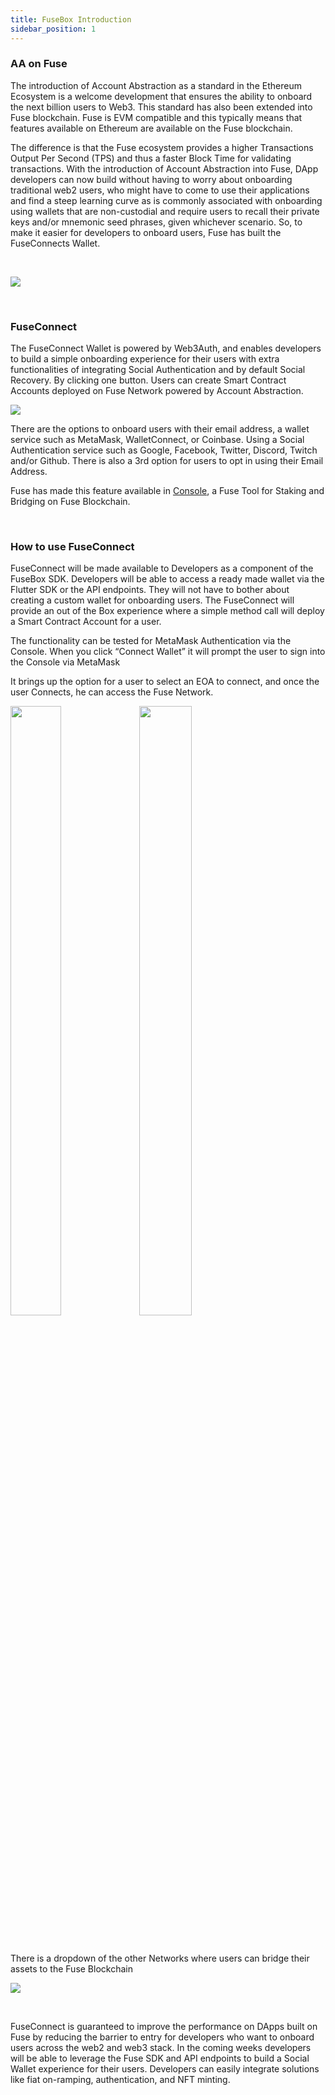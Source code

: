 ```yaml
---
title: FuseBox Introduction
sidebar_position: 1
---
```


### AA on Fuse

The introduction of Account Abstraction as a standard in the Ethereum Ecosystem is a welcome development that ensures the ability to onboard the next billion users to Web3. This standard has also been extended into Fuse blockchain. Fuse is EVM compatible and this typically means that features available on Ethereum are available on the Fuse blockchain.

The difference is that the Fuse ecosystem provides a higher Transactions Output Per Second (TPS) and thus a faster Block Time for validating transactions. With the introduction of Account Abstraction into Fuse, DApp developers can now build without having to worry about onboarding traditional web2 users, who might have to come to use their applications and find a steep learning curve as is commonly associated with onboarding using wallets that are non-custodial and require users to recall their private keys and/or mnemonic seed phrases, given whichever scenario. So, to make it easier for developers to onboard users, Fuse has built the FuseConnects Wallet.

<p>&nbsp;</p>

![](/img/fuse-brief/console-nav.png)

<p>&nbsp;</p>

### FuseConnect

The FuseConnect Wallet is powered by Web3Auth, and enables developers to build a simple onboarding experience for their users with extra functionalities of integrating Social Authentication and by default Social Recovery. By clicking one button. Users can create Smart Contract Accounts deployed on Fuse Network powered by Account Abstraction.


![](/img/fuse-brief/connect-wallet.png)

There are the options to onboard users with their email address, a wallet service such as MetaMask, WalletConnect, or Coinbase. Using a Social Authentication service such as Google, Facebook, Twitter, Discord, Twitch and/or Github. There is also a 3rd option for users to opt in using their Email Address.

Fuse has made this feature available in [Console](https://console.fuse.io/), a Fuse Tool for Staking and Bridging on Fuse Blockchain.

<p>&nbsp;</p>

### How to use FuseConnect

FuseConnect will be made available to Developers as a component of the FuseBox SDK. Developers will be able to access a ready made wallet via the Flutter SDK or the API endpoints. They will not have to bother about creating a custom wallet for onboarding users. The FuseConnect will provide an out of the Box experience where a simple method call will deploy a Smart Contract Account for a user.

The functionality can be tested for MetaMask Authentication via the Console. When you click “Connect Wallet” it will prompt the user to sign into the Console via MetaMask

It brings up the option for a user to select an EOA to connect, and once the user Connects, he can access the Fuse Network.


<img src="/img/fuse-brief/connect-metamsk.png" width="40%" height="50%" /> <img src="/img/fuse-brief/sign-metamsk.png" width="41%" height="50%" />

<p>&nbsp;</p>

There is a dropdown of the other Networks where users can bridge their assets to the Fuse Blockchain

![](/img/fuse-brief/networks-dropdown.png)

<p>&nbsp;</p>

FuseConnect is guaranteed to improve the performance on DApps built on Fuse by reducing the barrier to entry for developers who want to onboard users across the web2 and web3 stack. In the coming weeks developers will be able to leverage the Fuse SDK and API endpoints to build a Social Wallet experience for their users. Developers can easily integrate solutions like fiat on-ramping, authentication, and NFT minting.
